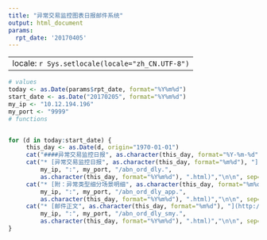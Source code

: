 ```yaml
---
title: "异常交易监控图表日报邮件系统"
output: html_document
params:
  rpt_date: '20170405'
---
```


---
locale: `r Sys.setlocale(locale="zh_CN.UTF-8")`
---

<style>
a:link {
    color: #845f8b;
}
a {
    color: #845f8b;
}
</style>

```r
# values
today <- as.Date(params$rpt_date, format="%Y%m%d")
start_date <- as.Date("20170205", format="%Y%m%d")
my_ip <- "10.12.194.196"
my_port <- "9999"
# functions


for (d in today:start_date) {
     this_day <- as.Date(d, origin="1970-01-01")
     cat("####异常交易监控日报", as.character(this_day, format="%Y-%m-%d"), "\n\n", sep="")  
     cat("* [异常交易监控日报", as.character(this_day, format="%m%d"), "](http://",
         my_ip, ":", my_port, "/abn_ord_dly.",
         as.character(this_day, format="%Y%m%d"), ".html)","\n\n", sep="")
     cat("* [附：异常类型细分场景明细", as.character(this_day, format="%m%d"), "](http://",
         my_ip, ":", my_port, "/abn_ord_dly_app.",
         as.character(this_day, format="%Y%m%d"), ".html)","\n\n", sep="")
     cat("* [邮件正文", as.character(this_day, format="%m%d"), "](http://",
         my_ip, ":", my_port, "/abn_ord_dly_smy.",
         as.character(this_day, format="%Y%m%d"), ".html)","\n\n", sep="")
}
```

